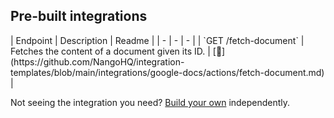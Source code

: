 
## Pre-built integrations

<AccordionGroup>


<Accordion title="Others">
| Endpoint | Description | Readme |
| - | - | - |
| `GET /fetch-document` | Fetches the content of a document given its ID. | [🔗](https://github.com/NangoHQ/integration-templates/blob/main/integrations/google-docs/actions/fetch-document.md) |
</Accordion>

</AccordionGroup>

<Tip>Not seeing the integration you need? [Build your own](https://docs.nango.dev/guides/custom-integrations/overview) independently.</Tip>
